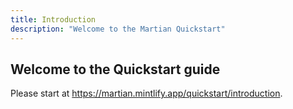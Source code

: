 ```yaml
---
title: Introduction
description: "Welcome to the Martian Quickstart"
---
```


## Welcome to the Quickstart guide

Please start at https://martian.mintlify.app/quickstart/introduction.

